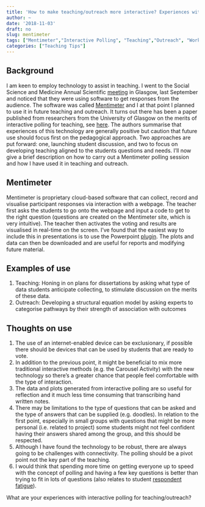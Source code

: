 ```yaml
---
title: 'How to make teaching/outreach more interactive? Experiences with Mentimeter'
author: ~
date: '2018-11-03'
draft: no
slug: mentimeter
tags: ["Mentimeter","Interactive Polling", "Teaching","Outreach", "Workshop", "Pedagogy", "Technology", "Powerpoint"]
categories: ["Teaching Tips"]
---
```


## Background
I am keen to employ technology to assist in teaching. I went to the Social Science and Medicine Annual Scientific [meeting](https://socsocmed.org.uk/annual-scientific-meeting/) in Glasgow, last September and noticed that they were using software to get responses from the audience. The software was called [Mentimeter](https://www.mentimeter.com/) and I at that point I planned to use it in future teaching and outreach. It turns out there has been a paper published from researchers from the University of Glasgow on the merits of interactive polling for teaching, see [here](http://evs.psy.gla.ac.uk/papers/draperbrown.pdf). The authors summarise that experiences of this technology are generally positive but caution that future use should focus first on the pedagogical approach. Two approaches are put forward: one, launching student discussion, and two to focus on developing teaching aligned to the students questions and needs. I'll now give a brief description on how to carry out a Mentimeter polling session and how I have used it in teaching and outreach.     

## Mentimeter
Mentimeter is proprietary cloud-based software that can collect, record and visualise participant responses via interaction with a webpage. The teacher first asks the students to go onto the webpage and input a code to get to the right question (questions are created on the Mentimeter site, which is very intuitive). The teacher then activates the voting and results are visualised in real-time on the screen. I've found that the easiest way to include this in presentations is to use the Powerpoint [plugin](https://www.mentimeter.com/powerpoint). The plots and data can then be downloaded and are useful for reports and modifying future material.

## Examples of use
1. Teaching: Honing in on plans for dissertations by asking what type of data students anticipate collecting, to stimulate discussion on the merits of these data.
2. Outreach: Developing a structural equation model by asking experts to categorise pathways by their strength of association with outcomes 

## Thoughts on use
1. The use of an internet-enabled device can be exclusionary, if possible there should be devices that can be used by students that are ready to vote. 
2. In addition to the previous point, it might be beneficial to mix more traditional interactive methods (e.g. the Carousel Activity) with the new technology so there's a greater chance that people feel comfortable with the type of interaction. 
3. The data and plots generated from interactive polling are so useful for reflection and it much less time consuming that transcribing hand written notes. 
4. There may be limitations to the type of questions that can be asked and the type of answers that can be supplied (e.g. doodles). In relation to the first point, especially in small groups with questions that might be more personal (i.e. related to project) some students might not feel confident having their answers shared among the group, and this should be respected. 
5. Although I have found the technology to be robust, there are always going to be challenges with connectivity. The polling should be a pivot point not the key part of the teaching. 
6. I would think that spending more time on getting everyone up to speed with the concept of polling and having a few key questions is better than trying to fit in lots of questions (also relates to student [respondent fatigue](https://www.google.com/search?q=response+fatigue&oq=response+fatigue&aqs=chrome..69i57j0l5.2592j0j4&sourceid=chrome&ie=UTF-8)).


What are your experiences with interactive polling for teaching/outreach?







